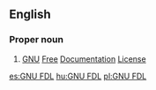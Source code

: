 ==English==
{{wikipedia}}

===Proper noun===
{{en-proper noun}}

# [[GNU]] [[free|Free]] [[documentation|Documentation]] [[license|License]]

[[es:GNU FDL]]
[[hu:GNU FDL]]
[[pl:GNU FDL]]